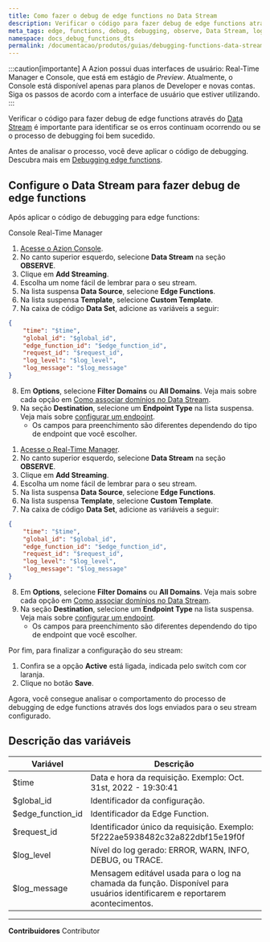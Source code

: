 ```yaml
---
title: Como fazer o debug de edge functions no Data Stream
description: Verificar o código para fazer debug de edge functions através do Data Stream é importante para identificar se os erros continuam ocorrendo ou se o processo de debugging foi bem sucedido.
meta_tags: edge, functions, debug, debugging, observe, Data Stream, logs
namespace: docs_debug_functions_dts
permalink: /documentacao/produtos/guias/debugging-functions-data-stream/
---
```



:::caution[importante]
A Azion possui duas interfaces de usuário: Real-Time Manager e Console, que está em estágio de *Preview*. Atualmente, o Console está disponível apenas para planos de Developer e novas contas. Siga os passos de acordo com a interface de usuário que estiver utilizando.
:::

Verificar o código para fazer debug de edge functions através do [Data Stream](/pt-br/documentacao/produtos/observe/data-stream/) é importante para identificar se os erros continuam ocorrendo ou se o processo de debugging foi bem sucedido.

Antes de analisar o processo, você deve aplicar o código de debugging. Descubra mais em [Debugging edge functions](/pt-br/documentacao/devtools/debugging/).

## Configure o Data Stream para fazer debug de edge functions

Após aplicar o código de debugging para edge functions:

<Tabs client:visible>
    <Fragment slot="tab.console">Console</Fragment>
    <Fragment slot="tab.rtm">Real-Time Manager</Fragment>

<Fragment slot="panel.console">

1. [Acesse o Azion Console](https://console.azion.com/).
2. No canto superior esquerdo, selecione **Data Stream** na seção **OBSERVE**.
3. Clique em **Add Streaming**.
4. Escolha um nome fácil de lembrar para o seu stream.
5. Na lista suspensa **Data Source**, selecione **Edge Functions**.
6. Na lista suspensa **Template**, selecione **Custom Template**.
7. Na caixa de código **Data Set**, adicione as variáveis a seguir:

```json
{
	"time": "$time",
    "global_id": "$global_id",
    "edge_function_id": "$edge_function_id",
    "request_id": "$request_id",
    "log_level": "$log_level",
    "log_message": "$log_message"
}
```

8. Em **Options**, selecione **Filter Domains** ou **All Domains**. Veja mais sobre cada opção em [Como associar domínios no Data Stream](/pt-br/documentacao/produtos/guias/data-stream-associar-dominios/).
9.  Na seção **Destination**, selecione um **Endpoint Type** na lista suspensa. Veja mais sobre [configurar um endpoint](/pt-br/documentacao/produtos/observe/data-stream/#endpoints).
    - Os campos para preenchimento são diferentes dependendo do tipo de endpoint que você escolher.

</Fragment>

<Fragment slot="panel.rtm">

1. [Acesse o Real-Time Manager](https://manager.azion.com/).
2. No canto superior esquerdo, selecione **Data Stream** na seção **OBSERVE**.
3. Clique em **Add Streaming**.
4. Escolha um nome fácil de lembrar para o seu stream.
5. Na lista suspensa **Data Source**, selecione **Edge Functions**.
6. Na lista suspensa **Template**, selecione **Custom Template**.
7. Na caixa de código **Data Set**, adicione as variáveis a seguir:

```json
{
	"time": "$time",
    "global_id": "$global_id",
    "edge_function_id": "$edge_function_id",
    "request_id": "$request_id",
    "log_level": "$log_level",
    "log_message": "$log_message"
}
```

8. Em **Options**, selecione **Filter Domains** ou **All Domains**. Veja mais sobre cada opção em [Como associar domínios no Data Stream](/pt-br/documentacao/produtos/guias/data-stream-associar-dominios/).
9.  Na seção **Destination**, selecione um **Endpoint Type** na lista suspensa. Veja mais sobre [configurar um endpoint](/pt-br/documentacao/produtos/observe/data-stream/#endpoints).
    - Os campos para preenchimento são diferentes dependendo do tipo de endpoint que você escolher.

</Fragment>
</Tabs>

Por fim, para finalizar a configuração do seu stream:

1. Confira se a opção **Active** está ligada, indicada pelo switch com cor laranja.
2. Clique no botão **Save**.

Agora, você consegue analisar o comportamento do processo de debugging de edge functions através dos logs enviados para o seu stream configurado.

## Descrição das variáveis

| Variável          | Descrição                                                   |
| ----------------- | ----------------------------------------------------------- |
| $time             | Data e hora da requisição. Exemplo: Oct. 31st, 2022 - 19:30:41                               |
| $global_id        | Identificador da configuração.                                        |
| $edge_function_id | Identificador da Edge Function.                                   |
| $request_id       | Identificador único da requisição. Exemplo: 5f222ae5938482c32a822dbf15e19f0f                                         |
| $log_level        | Nível do log gerado: ERROR, WARN, INFO, DEBUG, ou TRACE. |
| $log_message      | Mensagem editável usada para o log na chamada da função. Disponível para usuários identificarem e reportarem acontecimentos.     |



---


**Contribuidores** <ContributorList>Contributor</ContributorList>
